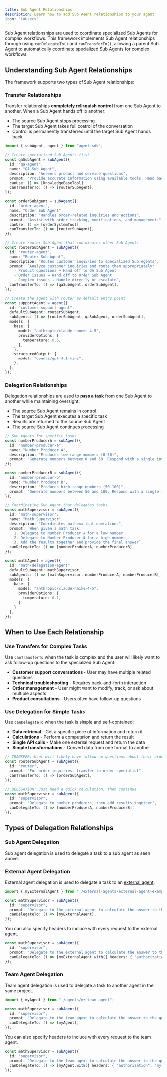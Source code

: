 ```yaml
---
title: Sub Agent Relationships
description: Learn how to add Sub Agent relationships to your agent
icon: "LuUsers"
---
```


Sub Agent relationships are used to coordinate specialized Sub Agents for complex workflows. This framework implements Sub Agent relationships through using `canDelegateTo()` and `canTransferTo()`, allowing a parent Sub Agent to automatically coordinate specialized Sub Agents for complex workflows.

## Understanding Sub Agent Relationships

The framework supports two types of Sub Agent relationships:

### Transfer Relationships

Transfer relationships **completely relinquish control** from one Sub Agent to another. When a Sub Agent hands off to another:

- The source Sub Agent stops processing
- The target Sub Agent takes full control of the conversation
- Control is permanently transferred until the target Sub Agent hands back

```typescript
import { subAgent, agent } from "agent-sdk";

// Create specialized Sub Agents first
const qaSubAgent = subAgent({
  id: "qa-agent",
  name: "QA Sub Agent",
  description: "Answers product and service questions",
  prompt: "Provide accurate information using available tools. Hand back to router if unable to help.",
  canUse: () => [knowledgeBaseTool],
  canTransferTo: () => [routerSubAgent],
});

const orderSubAgent = subAgent({
  id: "order-agent",
  name: "Order Sub Agent",
  description: "Handles order-related inquiries and actions",
  prompt: "Assist with order tracking, modifications, and management.",
  canUse: () => [orderSystemTool],
  canTransferTo: () => [routerSubAgent],
});

// Create router Sub Agent that coordinates other Sub Agents
const routerSubAgent = subAgent({
  id: "router-agent",
  name: "Router Sub Agent",
  description: "Routes customer inquiries to specialized Sub Agents",
  prompt: `Analyze customer inquiries and route them appropriately:
    - Product questions → Hand off to QA Sub Agent
    - Order issues → Hand off to Order Sub Agent
    - Complex issues → Handle directly or escalate`,
  canTransferTo: () => [qaSubAgent, orderSubAgent],
});

// Create the agent with router as default entry point
const supportAgent = agent({
  id: "customer-support-agent",
  defaultSubAgent: routerSubAgent,
  subAgents: () => [routerSubAgent, qaSubAgent, orderSubAgent],
  models: {
    base: {
      model: "anthropic/claude-sonnet-4-5",
      providerOptions: {
        temperature: 0.5,
      },
    },
    structuredOutput: {
      model: "openai/gpt-4.1-mini",
    },
  },
});
```

### Delegation Relationships

Delegation relationships are used to **pass a task** from one Sub Agent to another while maintaining oversight:

- The source Sub Agent remains in control
- The target Sub Agent executes a specific task
- Results are returned to the source Sub Agent
- The source Sub Agent continues processing

```typescript
// Sub Agents for specific tasks
const numberProducerA = subAgent({
  id: "number-producer-a",
  name: "Number Producer A",
  description: "Produces low-range numbers (0-50)",
  prompt: "Generate numbers between 0 and 50. Respond with a single integer.",
});

const numberProducerB = subAgent({
  id: "number-producer-b",
  name: "Number Producer B",
  description: "Produces high-range numbers (50-100)",
  prompt: "Generate numbers between 50 and 100. Respond with a single integer.",
});

// Coordinating Sub Agent that delegates tasks
const mathSupervisor = subAgent({
  id: "math-supervisor",
  name: "Math Supervisor",
  description: "Coordinates mathematical operations",
  prompt: `When given a math task:
    1. Delegate to Number Producer A for a low number
    2. Delegate to Number Producer B for a high number
    3. Add the results together and provide the final answer`,
  canDelegateTo: () => [numberProducerA, numberProducerB],
});

const mathAgent = agent({
  id: "math-delegation-agent",
  defaultSubAgent: mathSupervisor,
  subAgents: () => [mathSupervisor, numberProducerA, numberProducerB],
  models: {
    base: {
      model: "anthropic/claude-haiku-4-5",
      providerOptions: {
        temperature: 0.1,
      }
    }
  },
});
```

## When to Use Each Relationship

### Use Transfers for Complex Tasks

Use `canTransferTo` when the task is complex and the user will likely want to ask follow-up questions to the specialized Sub Agent:

- **Customer support conversations** - User may have multiple related questions
- **Technical troubleshooting** - Requires back-and-forth interaction
- **Order management** - User might want to modify, track, or ask about multiple aspects
- **Product consultations** - Users often have follow-up questions

### Use Delegation for Simple Tasks

Use `canDelegateTo` when the task is simple and self-contained:

- **Data retrieval** - Get a specific piece of information and return it
- **Calculations** - Perform a computation and return the result
- **Single API calls** - Make one external request and return the data
- **Simple transformations** - Convert data from one format to another

```typescript
// TRANSFER: User will likely have follow-up questions about their order
const routerSubAgent = subAgent({
  id: "router",
  prompt: "For order inquiries, transfer to order specialist",
  canTransferTo: () => [orderSubAgent],
});

// DELEGATION: Just need a quick calculation, then continue
const mathSupervisor = subAgent({
  id: "supervisor",
  prompt: "Delegate to number producers, then add results together",
  canDelegateTo: () => [numberProducerA, numberProducerB],
});
```

## Types of Delegation Relationships

### Sub Agent Delegation

Sub agent delegation is used to delegate a task to a sub agent as seen above.

### External Agent Delegation

External agent delegation is used to delegate a task to an [external agent](/typescript-sdk/external-agents).

```typescript
import { myExternalAgent } from "./external-agents/external-agent-example";

const mathSupervisor = subAgent({
  id: "supervisor",
  prompt: "Delegate to the external agent to calculate the answer to the question",
  canDelegateTo: () => [myExternalAgent],
});
```

You can also specify headers to include with every request to the external agent.

```typescript
const mathSupervisor = subAgent({
  id: "supervisor",
  prompt: "Delegate to the external agent to calculate the answer to the question",
  canDelegateTo: () => [myExternalAgent.with({ headers: { "authorization": "my-api-key" } })],
});
```

### Team Agent Delegation

Team agent delegation is used to delegate a task to another agent in the same project.

```typescript
import { myAgent } from "./agents/my-team-agent";

const mathSupervisor = subAgent({
  id: "supervisor",
  prompt: "Delegate to the team agent to calculate the answer to the question",
  canDelegateTo: () => [myAgent],
});
```

You can also specify headers to include with every request to the team agent.

```typescript
const mathSupervisor = subAgent({
  id: "supervisor",
  prompt: "Delegate to the team agent to calculate the answer to the question",
  canDelegateTo: () => [myAgent.with({ headers: { "authorization": "my-api-key" } })],
});
```